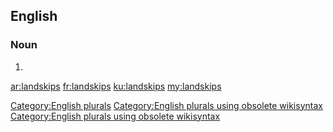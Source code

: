 ==English==

===Noun===
{{head|en}}

# {{plural of|landskip}}

[[Category:English plurals]][[Category:English plurals using obsolete wikisyntax]][[Category:English plurals using obsolete wikisyntax]]

[[ar:landskips]]
[[fr:landskips]]
[[ku:landskips]]
[[my:landskips]]